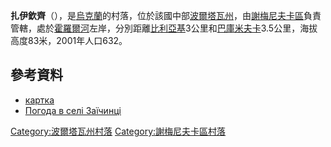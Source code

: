 {{coord|49|35|27|N|33|21|54|E|scale:100000_region:UA|display=title}}

'''扎伊欽齊'''（{{lang-uk|Заїчинці}}），是[[烏克蘭|烏克蘭]]的村落，位於該國中部[[波爾塔瓦州|波爾塔瓦州]]，由[[謝梅尼夫卡區|謝梅尼夫卡區]]負責管轄，處於[[霍羅爾河|霍羅爾河]]左岸，分別距離[[比利亞基|比利亞基]]3公里和[[巴庫米夫卡_(謝梅尼夫卡區)|巴庫米夫卡]]3.5公里，海拔高度83米，2001年人口632。

==參考資料==
*[http://gska2.rada.gov.ua/pls/z7502/A005?rdat1=16.02.2009&rf7571=26634 картка]{{dead link|date=2018年3月 |bot=InternetArchiveBot |fix-attempted=yes }}
* [http://weather.in.ua/ua/poltavskaja/8242 Погода в селі Заїчинці] {{Wayback|url=http://weather.in.ua/ua/poltavskaja/8242 |date=20111220025652 }}

{{DEFAULTSORT:Заїчинці}}
[[Category:波爾塔瓦州村落|Category:波爾塔瓦州村落]]
[[Category:謝梅尼夫卡區村落|Category:謝梅尼夫卡區村落]]


{{Poltava-geo-stub}}